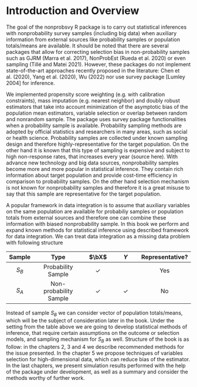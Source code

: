 # Introduction and Overview

The goal of the nonprobsvy R package is to carry out statistical inferences with nonprobability survey samples (including big data) when auxiliary information from external sources like probability samples or population totals/means are available. It should be noted that there are several packages that allow for correcting selection bias in non-probability samples such as GJRM (Marra et al. 2017), NonProbEst (Rueda et al. 2020) or even sampling (Tillé and Matei 2021). However, these packages do not implement state-of-the-art approaches recently proposed in the literature: Chen et al. (2020), Yang et al. (2020), Wu (2022) nor use survey package \[Lumley 2004\] for inference.

We implemented propensity score weighting (e.g. with calibration constraints), mass imputation (e.g. nearest neighbor) and doubly robust estimators that take into account minimization of the asymptotic bias of the population mean estimators, variable selection or overlap between random and nonrandom sample. The package uses survey package functionalities when a probability sample is available. Probability sampling methods are adopted by official statistics and researchers in many areas, such as social or health science. Probability samples are collected under known sampling design and therefore highly-representative for the target population. On the other hand it is known that this type of sampling is expensive and subject to high non-response rates, that increases every year (source here). With advance new technology and big data sources, nonprobability samples become more and more popular in statistical inference. They contain rich information about target population and provide cost-time efficiency in comparison to probability samples. On the other hand selection mechanism is not known for nonprobability samples and therefore it is a great misuse to say that this sample are representative for the target population.

A popular framework in data integration is to assume that auxiliary variables on the same population are available for probabiliy samples or population totals from external sources and therefore one can combine these information with biased nonprobability sample. In this book we perform and expand known methods for statistical inference using described framework for data integration. We can treat data integration as a missing data problem with following structure

| Sample |          Type          |    $\bX$     |     $Y$      | Representative? |
|:------:|:----------------------:|:------------:|:------------:|:---------------:|
| $S_B$  |   Probability Sample   | $\checkmark$ |              |       Yes       |
| $S_A$  | Non-probability Sample | $\checkmark$ | $\checkmark$ |       No        |

Instead of sample $S_B$ we can consider vector of population totals/means, which will be the subject of consideration later in the book. Under the setting from the table above we are going to develop statistical methods of inference, that require certain assumptions on the outcome or selection models, and sampling mechanism for $S_B$ as well. Structure of the book is as follow: in the chapters 2, 3 and 4 we describe recommended methods for the issue presented. In the chapter 5 we propose techniques of variables selection for high-dimensional data, which can reduce bias of the estimator. In the last chapters, we present simulation results performed with the help of the package under development, as well as a summary and consider the methods worthy of further work.
